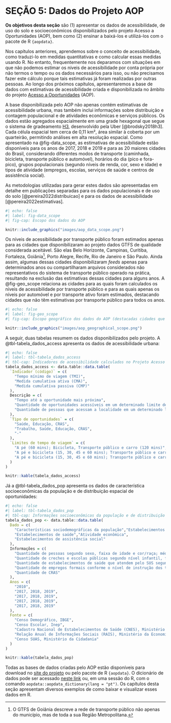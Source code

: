 # SEÇÃO 5: Dados do Projeto AOP

**Os objetivos desta seção** são (1) apresentar os dados de acessibilidade, de uso do solo e socioeconômicos disponibilizados pelo projeto Acesso a Oportunidades (AOP), bem como (2) ensinar a baixá-los e utilizá-los com o pacote de R `{aopdata}`.

Nos capítulos anteriores, aprendemos sobre o conceito de acessibilidade, como traduzi-lo em medidas quantitativas e como calcular essas medidas usando R. No entanto, frequentemente nos deparamos com situações em que não podemos estimar os níveis de acessibilidade por conta própria por não termos o tempo ou os dados necessários para isso, ou não precisamos fazer este cálculo porque tais estimativas já foram realizadas por outras pessoas. Ao longo dos próximos capítulos, apresentaremos a base de dados com estimativas de acessibilidade criada e disponibilizada no âmbito do projeto [Acesso a Oportunidades](https://www.ipea.gov.br/acessooportunidades/) (AOP).

A base disponibilizada pelo AOP não apenas contém estimativas de acessibilidade urbana, mas também inclui informações sobre distribuição e contagem populacional e de atividades econômicas e serviços públicos. Os dados estão agregados espacialmente em uma grade hexagonal que segue o sistema de gradeamento [H3](https://h3geo.org/), desenvolvido pela Uber [@brodsky2018h3]. Cada célula espacial tem cerca de 0,11 km², área similar à coberta por um quarteirão, permitindo análises em alta resolução espacial. Como apresentado na @fig-data_scope, as estimativas de acessibilidade estão disponíveis para os anos de 2017, 2018 e 2019 e para as 20 maiores cidades do Brasil, considerando diferentes modos de transporte (caminhada, bicicleta, transporte público e automóvel), horários do dia (pico e fora-pico), grupos populacionais (segundo níveis de renda, cor, sexo e idade) e tipos de atividade (empregos, escolas, serviços de saúde e centros de assistência social).

::: {.callout-note appearance="simple"}
As metodologias utilizadas para gerar estes dados são apresentadas em detalhe em publicações separadas para os dados populacionais e de uso do solo [@pereira2022distribuicao] e para os dados de acessibilidade [@pereira2022estimativas].
:::

```r
#| echo: false
#| label: fig-data_scope
#| fig-cap: Escopo dos dados do AOP

knitr::include_graphics("images/aop_data_scope.png")
```

Os níveis de acessibilidade por transporte público foram estimados apenas para as cidades que disponibilizaram ao projeto dados GTFS de qualidade considerada aceitável. São elas Belo Horizonte, Campinas, Curitiba, Fortaleza, Goiânia[^1], Porto Alegre, Recife, Rio de Janeiro e São Paulo. Ainda assim, algumas dessas cidades disponibilizaram *feeds* apenas para determinados anos ou compartilharam arquivos considerados não representativos do sistema de transporte público operado na prática, resultando na exclusão das estimativas dessas cidades para alguns anos. A @fig-geo_scope relaciona as cidades para as quais foram calculados os níveis de acessibilidade por transporte público e para as quais apenas os níveis por automóvel e por transporte ativo foram estimados, destacando cidades que não têm estimativas por transporte público para todos os anos.

[^1]: O GTFS de Goiânia descreve a rede de transporte público não apenas do município, mas de toda a sua Região Metropolitana.

```r
#| echo: false
#| label: fig-geo_scope
#| fig-cap: Escopo geográfico dos dados do AOP (destacadas cidades que não têm estimativas por transporte público para todos os anos)

knitr::include_graphics("images/aop_geographical_scope.png")
```

A seguir, duas tabelas resumem os dados disponibilizados pelo projeto. A @tbl-tabela_dados_access apresenta os dados de acessibilidade urbana:

```r
#| echo: false
#| label: tbl-tabela_dados_access
#| tbl-cap: Indicadores de acessibilidade calculados no Projeto Acesso a Oportunidades
tabela_dados_access <- data.table::data.table(
  `Indicador (código)` = c(
    "Tempo mínimo de viagem (TMI)",
    "Medida cumulativa ativa (CMA)",
    "Medida cumulativa passiva (CMP)"
  ),
  Descrição = c(
    "Tempo até a oportunidade mais próxima",
    "Quantidade de oportunidades acessíveis em um determinado limite de tempo",
    "Quantidade de pessoas que acessam a localidade em um determinado limite de tempo"
  ),
  `Tipo de oportunidades` = c(
    "Saúde, Educação, CRAS",
    "Trabalho, Saúde, Educação, CRAS",
    "-"
  ),
  `Limites de tempo de viagem` = c(
    "A pé (60 mins); Bicicleta, Transporte público e carro (120 mins)",
    "A pé e bicicleta (15, 30, 45 e 60 mins); Transporte público e carro (15, 30, 60, 90 e 120 mins)",
    "A pé e bicicleta (15, 30, 45 e 60 mins); Transporte público e carro (15, 30, 60, 90 e 120 mins)"
  )
)

knitr::kable(tabela_dados_access)
```

Já a @tbl-tabela_dados_pop apresenta os dados de característica socioeconômicas da população e de distribuição espacial de oportunidades:

```r
#| echo: false
#| label: tbl-tabela_dados_pop
#| tbl-cap: Informações socioeconômicas da população e de distribuição espacial de atividades, segundo ano e fonte de dados
tabela_dados_pop <- data.table::data.table(
  Dado = c(
    "Características sociodemográficas da população","Estabelecimentos de educação",
    "Estabelecimentos de saúde","Atividade econômica",
    "Estabelecimentos de assistência social"
  ),
  Informações = c(
    "Quantidade de pessoas segundo sexo, faixa de idade e cor/raça; média da renda domiciliar per capita",
    "Quantidade de creches e escolas públicas segundo nível infantil, fundamental e médio",
    "Quantidade de estabelecimentos de saúde que atendem pelo SUS segundo nível de atenção baixa, média e alta complexidade",
    "Quantidade de empregos formais conforme o nível de instrução dos trabalhadores baixa, média e alta escolaridade",
    "Quantidade de CRAS"
  ),
  Anos = c(
    "2010",
    "2017, 2018, 2019",
    "2017, 2018, 2019",
    "2017, 2018, 2019",
    "2017, 2018, 2019"
  ),
  Fonte = c(
    "Censo Demográfico, IBGE",
    "Censo Escolar, Inep",
    "Cadastro Nacional de Estabelecimentos de Saúde (CNES), Ministério da Saúde",
    "Relação Anual de Informações Sociais (RAIS), Ministério da Economia",
    "Censo SUAS, Ministério da Cidadania"
  )
)

knitr::kable(tabela_dados_pop)
```

Todas as bases de dados criadas pelo AOP estão disponíveis para download no [site do projeto](https://www.ipea.gov.br/acessooportunidades/dados/) ou pelo pacote de R `{aopdata}`. O dicionário de dados pode ser acessado [neste link](https://ipeagit.github.io/aopdata/articles/data_dic_pt.html) ou, em uma sessão do R, com o comando `aopdata::aopdata_dictionary(lang = "pt")`. Os capítulos desta seção apresentam diversos exemplos de como baixar e visualizar esses dados em R.